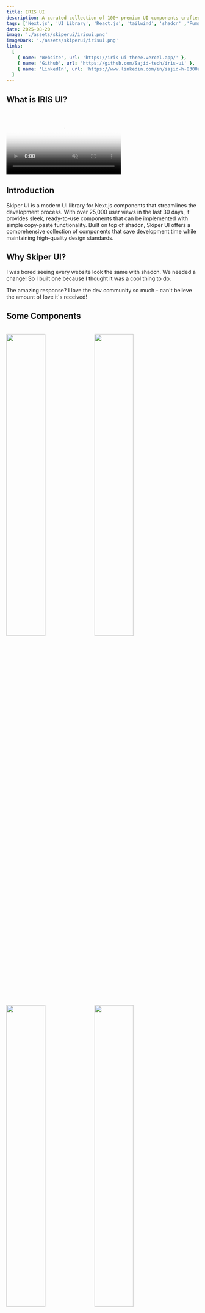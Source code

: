 ```yaml
---
title: IRIS UI
description: A curated collection of 100+ premium UI components crafted with Tailwind CSS and shadcn/ui for modern React and Next.js applications., it offers easy copy-paste implementation and is built on shadcn.
tags: ['Next.js', 'UI Library', 'React.js', 'tailwind', 'shadcn' ,'FumaDocs']
date: 2025-08-20
image: './assets/skiperui/irisui.png'
imageDark: './assets/skiperui/irisui.png'
links:
  [
    { name: 'Website', url: 'https://iris-ui-three.vercel.app/' },
    { name: 'Github', url: 'https://github.com/Sajid-tech/iris-ui' },
    { name: 'LinkedIn', url: 'https://www.linkedin.com/in/sajid-h-8300a11ab/' },
  ]
---
```


## What is IRIS UI?

<br />
<video
  muted
  autoPlay
  loop
  className="w-full aspect-video"
  poster="./assets/skiperui/og.png"
>
  <source src="https://d2glbkh3xawr9t.cloudfront.net/skiper-ui.mov" />
</video>

## Introduction

Skiper UI is a modern UI library for Next.js components that streamlines the development process. With over 25,000 user views in the last 30 days, it provides sleek, ready-to-use components that can be implemented with simple copy-paste functionality. Built on top of shadcn, Skiper UI offers a comprehensive collection of components that save development time while maintaining high-quality design standards.

## Why Skiper UI?

I was bored seeing every website look the same with shadcn. We needed a change! So I built one because I thought it was a cool thing to do.

The amazing response? I love the dev community so much - can't believe the amount of love it's received!

## Some Components

<br />
<div className="flex flex-wrap gap-5 justify-center w-full">
  <img width="45%" className="rounded-xl mx-10 "  src="https://media3.giphy.com/media/v1.Y2lkPTc5MGI3NjExd256czVsd3RwZ2oxbWhoMWEwd2t2cTJ5ZDNxdnl6c3hxbGhsYzlzdCZlcD12MV9pbnRlcm5hbF9naWZfYnlfaWQmY3Q9Zw/DzvYetUmFJUXhyluCT/giphy.gif" />
  <img width="45%" className="rounded-xl mx-10 " src="https://media0.giphy.com/media/v1.Y2lkPTc5MGI3NjExeDFwcDgxcWhxdjAzczV3dWNudGc2YTU1YzNiM2FpdnV1YnZqZDloOSZlcD12MV9pbnRlcm5hbF9naWZfYnlfaWQmY3Q9Zw/oDHHJ53NWtYe9vMcIT/giphy.gif" />
  <img width="45%" className="rounded-xl mx-10 " src="https://media1.giphy.com/media/v1.Y2lkPTc5MGI3NjExdTl0OWNnZXRwejdoYjdkNndwdDVhdGM0eGMwNjFrYzM1c29xd2NmbiZlcD12MV9pbnRlcm5hbF9naWZfYnlfaWQmY3Q9Zw/3cXAjB3X3dlKo0d7Oz/giphy.gif" />
  <img width="45%" className="rounded-xl mx-10 " src="https://media1.giphy.com/media/v1.Y2lkPTc5MGI3NjExYjEyMzFqMnQxbzQ5MGVwM3JhMTQwZXd0czIwM3d1d3JhdjI3MWZmciZlcD12MV9pbnRlcm5hbF9naWZfYnlfaWQmY3Q9Zw/uZN1bdJHqypk2ePdXz/giphy.gif" />
  <img width="45%" className="rounded-xl mx-10 " src="https://media3.giphy.com/media/v1.Y2lkPTc5MGI3NjExdHk4emQwOTNicDJsaHY2MnNscm95Mm9odnlpdzFqd2I1YTg1cHRtaiZlcD12MV9pbnRlcm5hbF9naWZfYnlfaWQmY3Q9Zw/d1rbJs5a9KGlVZDIfo/giphy.gif" />
  <img width="45%" className="rounded-xl mx-10 " src="https://media0.giphy.com/media/v1.Y2lkPTc5MGI3NjExcXgzNTluYWowd2NjNjdwdjhkZGJsbHM5YXYyeW4wOTlheTVpNG85diZlcD12MV9pbnRlcm5hbF9naWZfYnlfaWQmY3Q9Zw/okI33wZS9XGpEpvgTP/giphy.gif" />
</div>

## Features

1. Pre-built Components: Access a growing library of modern, responsive UI components designed specifically for Next.js projects.

2. One-Command Installation: Add components to your project with a simple NPX command: `npx shadcn@latest add "http://skiper-ui.com/registry/<component-name>"`.

3. Seamless Integration: Components designed to work perfectly with Next.js and existing project structures.

4. Customizable Design: Easily modify components to match your brand identity and design requirements.

5. Ready-to-Use Code: Copy-paste implementation that requires minimal configuration.

6. Component Consistency: Unified design language across all components for a cohesive user experience.

7. Modern UI/UX:
   - Responsive design for all devices
   - Dark/Light theme support
   - Accessible components
   - Intuitive animations

## How to Use

Built on top of the shadcn CLI so that users can trust it. Just one command and the component is all yours!

```bash
npx shadcn@latest add "http://skiper-ui.com/registry/<component-name>"
```

Get started now: [Skiper UI](https://skiper-ui.com/)

#### User Workflow

1. The user can install components with a single command.
2. The user can copy and paste component code into their Next.js project.
3. The user can customize components to match design requirements.
4. The user can build responsive interfaces quickly.
5. The user can browse the component library for inspiration.
6. The user can combine multiple components to create complex layouts.
7. The user can access documentation for implementation details.

## Numbers Don't Lie

DAMMMMMM!!!!!!!!!!! Never thought I'd hit this much reach on my first-ever product! 🚀🔥

<br />
<div className="flex flex-col justify-between w-full">
  <img src="./assets/skiperui/num.png" />
</div>

And the cherry on top? This is just from Feb 2 to Feb 27! 🚀🔥 Launched on Jan 23, and even the first week was LITTTTT! 🔥🔥

Gotta pay Vercel to see last month's stats—not happening for now! 😅😂

Skiper UI is designed with developers in mind, offering a transparent and efficient way to build modern interfaces. Our components are meticulously crafted to provide the perfect balance between functionality and aesthetics.

## Show Some Support

Love Skiper UI? Support us on Product Hunt!

{' '}

<a
  href="https://www.producthunt.com/posts/skiper-ui?embed=true&utm_source=badge-featured&utm_medium=badge&utm_souce=badge-skiper&#0045;ui"
  target="_blank"
>
  <img
    src="https://api.producthunt.com/widgets/embed-image/v1/featured.svg?post_id=806890&theme=light&t=1737565356562"
    alt="skiper&#0047;ui - Components&#0032;crafted&#0032;for&#0032;modern&#0032;websites | Product Hunt"
    className="w-[180px] h-[54px] "
  />
</a>

## Get Involved

We welcome contributions from the community to further enhance the Skiper UI ecosystem. Whether you're a developer, designer, or an enthusiast, there are numerous ways to get involved. Visit our GitHub repository (coming soon) to explore the codebase, submit issues, or contribute to the project.

## Stay Connected

Stay up-to-date with the latest developments, announcements, and updates from the Skiper UI team by following us on social media:

- Twitter: [@guri_who](https://twitter.com/guri_who)
- YouTube: [Watch our introduction video](https://www.youtube.com/watch?v=YuINmZkAViU)
